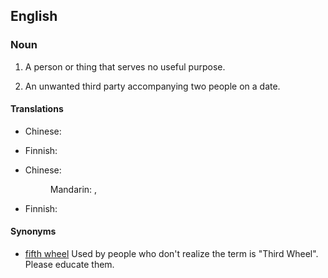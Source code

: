 ==English==

===Noun===
{{en-noun|sg=[[third]] [[wheel]]}}

# {{idiom}} A person or thing that serves no useful purpose.
# {{idiom}} An unwanted third party accompanying two people on a date.

====Translations====
{{trans-top|person or thing that serves no useful purpose}}
* Chinese:
*: {{trreq|zh}}
{{trans-mid}}
* Finnish: {{t|fi|painolasti}}
{{trans-bottom}}

{{trans-top|unwanted third party accompanying two people on a date}}
* Chinese:
*: Mandarin: {{t|zh|電燈泡|sc=Hani}}, {{t|zh|电灯泡|tr=diàndēngpào|sc=Hani}}
{{trans-mid}}
* Finnish: {{t|fi|kolmas pyörä}}
{{trans-bottom}}

====Synonyms====
* [[fifth wheel]]  Used by people who don't realize the term is "Third Wheel".  Please educate them.